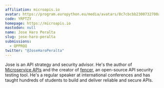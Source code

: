 ```yaml
---
affiliation: microapis.io
avatar: https://program.europython.eu/media/avatars/8c7cbcbb2300732700ae07c355bea321_KNq5p02.jpg
code: YRPTZY
homepage: https://microapis.io
mastodon: null
name: Jose Haro Peralta
slug: jose-haro-peralta
submissions:
  - QPPRQQ
twitter: "@JoseHaroPeralta"
---
```


Jose is an API strategy and security advisor. He's the author of
[Microservice APIs](https://www.manning.com/books/microservice-apis) and the
creator of [fencer](https://github.com/abunuwas/fencer), an open-source API
security testing tool. He's a regular speaker at international conferences and
has taught hundreds of students to build and deliver reliable and secure APIs.
